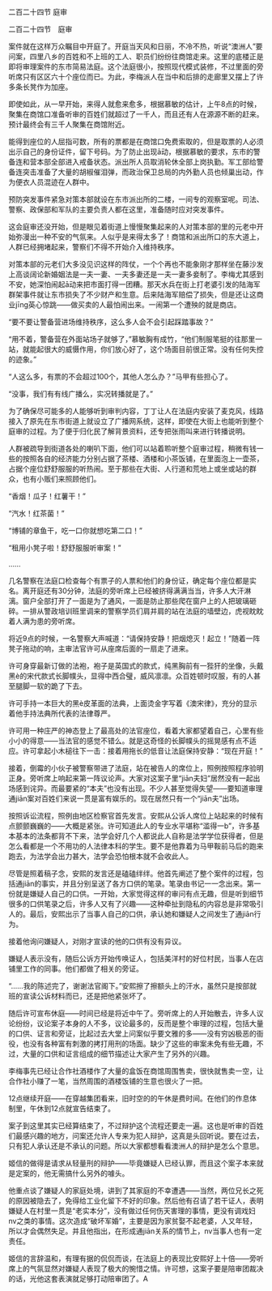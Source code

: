 

二百二十四节 庭审

二百二十四节　庭审

案件就在这样万众瞩目中开庭了。开庭当天风和日丽，不冷不热，听说“澳洲人”要问案，四里八乡的百姓和不上班的工人、职员们纷纷往商馆走来。这里的底楼正是即将审理案件的东市简易法庭。这个法庭很小，按照现代模式装修，不过里面的旁听席只有区区六十个座位而已。为此，李梅派人在当中和后排的走廊里又摆上了许多条长凳作为加座。

即使如此，从一早开始，来得人就愈来愈多，根据慕敏的估计，上午8点的时候，聚集在商馆口准备听审的百姓们就超过了一千人，而且还有人在源源不断的赶来。预计最终会有三千人聚集在商馆附近。

能得到座位的人屈指可数，所有的票都是在商馆口免费索取的，但是取票的人必须出示自己的身份证件，留下号码。为了防止出现ā动，根据慕敏的要求，东市的警备连和营本部全部进入戒备状态。派出所人员取消轮休全部上岗执勤。军工部给警备连突击准备了大量的胡椒催泪弹，而政治保卫总局的内外勤人员也倾巢出动，作为便衣人员混迹在人群中。

预防突发事件紧急对策本部就设在东市派出所的二楼，一间专的观察室呢。司法、警察、政保部和军队的主要负责人都在这里，准备随时应对突发事件。

这会庭审还没开始，但是眼见着街道上慢慢聚集起来的人对策本部的里的元老中开始弥漫出一种不安的气氛来。人似乎是来得太多了！商馆和派出所口的东大道上，人群已经拥堵起来，警察们不得不开始介入维持秩序。

对策本部的元老们大多没见识这样的阵仗，一个个再也不能象刚才那样坐在藤沙发上高谈阔论新婚姻法是一夫一妻、一夫多妻还是一夫一妻多妾制了。李梅尤其感到不安，她深怕闹起ā动来把市面打得一团糟。那天水兵在街上打老婆引发的陆海军群架事件就让东市损失了不少财产和生意。后来陆海军赔偿了损失，但是还让这商业jīng英心惊跳――做买卖的人最怕闹出来。一闹第一个遭殃的就是商店。

“要不要让警备营进场维持秩序，这么多人会不会引起踩踏事故？”

“用不着，警备营在外面站场子就够了，”慕敏胸有成竹，“他们制服笔挺的往那里一站，就能起很大的威慑作用，你们放心好了，这个场面目前很正常。没有任何失控的迹象。”

“人这么多，有票的不会超过100个，其他人怎么办？”马甲有些担心了。

“没事，我们有有线广播么，实况转播就是了。”

为了确保尽可能多的人能够听到审判内容，丁丁让人在法庭内安装了麦克风，线路接入了原先在东市街道上就设立了广播网系统，这样，即使在大街上也能听到整个庭审的过程。为了便于归化民了解背景资料，还专把张雨叫来进行转播说明。

人群被疏导到街道各处的喇叭下面，他们可以站着聆听整个庭审过程，稍微有钱一些的按照各自的经济能力分别占据了茶楼、酒楼和小茶饭铺，在里面泡上一壶茶，占据个座位舒舒服服的听热闹。至于那些在大街、人行道和荒地上或坐或站的群众，也有小贩们来照顾他们。

“香烟！瓜子！红薯干！”

“汽水！红茶菌！”

“博铺的章鱼干，吃一口你就想吃第二口！”

“租用小凳子啦！舒舒服服听审案！”

……

几名警察在法庭口检查每个有票子的人票和他们的身份证，确定每个座位都是实名。离开庭还有30分钟，法庭的旁听席上已经被挤得满满当当，许多人大汗淋漓。窗户全部打开了一面是为了通风，一面是防止那些爬在窗户上的人把玻璃砸碎。一排从警政培训班里调来的警察学员们肩并肩的站在法庭的墙壁边，虎视眈眈着人满为患的旁听席。

将近9点的时候，一名警察大声喊道：“请保持安静！把烟熄灭！起立！”随着一阵凳子拖动的响，主审法官许可从座席后面的一扇走了进来。

许可身穿最新订做的法袍，袍子是英国式的款式，纯黑胸前有一狴犴的坐像，头戴黑è的宋代款式长脚幞头，显得中西合璧，威风凛凛。众百姓顿时叹服，有的人甚至腿脚一软的跪了下去。

许可手持一本巨大的黑è皮革面的法典，上面烫金字写着《澳宋律》，充分的显示着他手持法典所代表的法律尊严。

许可用一种庄严的神态登上了最高处的法官座位，看着大家都望着自己，心里有些小小的得意――当法官的感觉不错么。就是这奇怪的长脚幞头的摇晃感有点不适应。许可拿起小木槌往下一击：接着用拖长的低音让法庭保持安静：“现在开庭！”

接着，倒霉的小伙子被警察带进了法庭，站在被告人的席位上，照例按照程序验明正身。旁听席上响起来第一阵议论声。大家对这案子里“jiān夫妇”居然没有一起出场感到诧异。而最要紧的“本夫”也没有出现。不少人甚至觉得失望――要知道审理通jiān案对百姓们来说一贯是富有娱乐的。现在居然只有一个“jiān夫”出场。

按照诉讼流程，照例由地区检察官首先发言。安熙从公诉人席位上站起来的时候有点颤颤巍巍的――大概是紧张。许可知道此人的专业水平堪称“滥得一b”，许多基本基本的法条都背不下来，法学会好几个人都说此人自称是法学学位获得者，但是怎么看都是一个不用功的人法律本科的学生。要不是他靠着为马甲鞍前马后的跑来跑去，为法学会出力甚大，法学会恐怕根本就不会收此人。

尽管是照着稿子念，安熙的发言还是磕磕绊绊。他首先阐述了整个案件的过程，包括通jiān的事实，并且分别呈送了各方口供的笔录。笔录由书记一一念出来。第一份就是嫌疑人自己的口供。一开始，大家觉得这样的审问有点无趣，但是听到细节很多的口供笔录之后，许多人又有了兴趣――这种牵扯到隐私的内容总是非常吸引人的。最后，安熙出示了当事人自己的口供，承认她和嫌疑人之间发生了通jiān行为。

接着他询问嫌疑人，对刚才宣读的他的口供有没有异议。

嫌疑人表示没有，随后公诉方开始传唤证人，包括美洋村的好位村民，当事人在店铺里工作的同事。他们都做了相关的旁证。

“……我的陈述完了，谢谢法官阁下。”安熙擦了擦额头上的汗水，虽然只是按部就班的宣读公诉材料而已，还是把他紧张坏了。

随后许可宣布休庭――时间已经是将近中午了。旁听席上的人开始散去，许多人议论纷纷，议论案子本身的人不多，议论最多的，反而是整个审理的过程，包括大量的口供、证言和旁证，比起过去大堂上问案似乎要文雅的多――没有穷凶极恶的衙役，也没有各种富有刺激的拷打用刑的场面。缺少了这些的审案未免有些无趣，不过，大量的口供和证言组成的细节描述让大家产生了另外的兴趣。

李梅事先已经让合作社酒楼作了大量的盒饭在商馆周围售卖，很快就售卖一空，让合作社小赚了一笔，当然周围的酒楼饭铺的生意也很火了一把。

12点继续开庭――在穿越集团看来，旧时空的的午休是费时间。在他们的作息体制里，午休到12点就宣告结束了。

案子到这里其实已经算结束了，不过辩护这个流程还要走一遍。这也是听审的百姓们最感兴趣的地方，问案还允许人专来为犯人辩护，这真是头回听说。要在过去，只有犯人承认还是不承认的问题。所以大家都想看看澳洲人的辩护是怎么个意思。

姬信的做得是请求从轻量刑的辩护――毕竟嫌疑人已经认罪，而且这个案子本来就是定案的，他无需搞什么另外的噱头。

他重点谈了嫌疑人的家庭处境，讲到了其家庭的不幸遭遇――当然，两位兄长之死的原因被隐去了，免得给工业化留下不好的印象。然后他有召请了若干证人，表明嫌疑人在村里一贯是“老实本分”，没有做过任何伤天害理的事情，更没有调戏妇nv之类的事情。这次造成“破坏军婚”，主要是因为家贫娶不起老婆，人又年轻，所以才会偶然失足。并且他指出，在形成通jiān关系的情节上，nv当事人也有一定责任。

姬信的言辞温和，有理有据的侃侃而谈，在法庭上的表现比安熙好上十倍――旁听席上的气氛显然对嫌疑人表现了极大的惋惜之情。许可想，这案子要是陪审团裁决的话，光他这套表演就足够打动陪审团了。A

